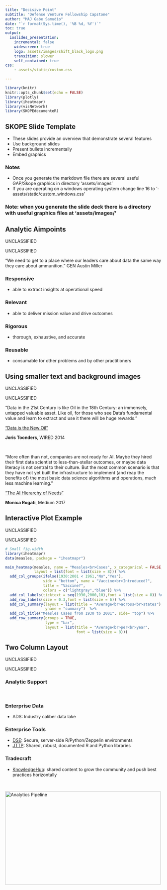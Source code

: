 ```yaml
---
title: "Decisive Point"
subtitle: "Defense Venture Fellowship Capstone"
author: "MAJ Gabe Samudio"
date: "`r format(Sys.time(), '%B %d, %Y')`"
toc: true
output: 
  ioslides_presentation:
    incremental: false
    widescreen: true
    logo: assets/images/shift_black_logo.png
    transition: slower 
    self_contained: true
css: 
    - assets/static/custom.css

---
```


<script type="text/javascript">
    var SLIDE_CONFIG = {
      // Slide settings
      settings: {
                title: 'Decisive Point',
                        subtitle: 'Defense Venture Fellowship Capstone',
                useBuilds: true,
        usePrettify: true,
        enableSlideAreas: true,
        enableTouch: true,
                        favIcon: 'assets/static/shift_purple_logo.png',
              },

      // Author information
      presenters: [
            {
        name:  'MAJ Gabe Samudio' ,
        company: '',
        gplus: '',
        twitter: '',
        www: '',
        github: ''
      },
            ]
    };
</script>


```r
library(knitr)
knitr::opts_chunk$set(echo = FALSE)
library(plotly)
library(iheatmapr)
library(visNetwork) 
library(SKOPEdocumenteR)
```
## SKOPE Slide Template

- These slides provide an overview that demonstrate several features
- Use background slides
- Present bullets incrementally
- Embed graphics

### Notes
- Once you generate the markdown file there are several useful GAP/Skope graphics in directory 'assets/images'
- If you are operating on a windows operating system change line 16 to '- assets/static/custom_windows.css' 

### Note: when you generate the slide deck there is a directory with useful graphics files at 'assets/images/' 

## Analytic Aimpoints

<div class="portion-mark-top">
UNCLASSIFIED
</div>

<div class="portion-mark-bottom">
UNCLASSIFIED
</div>

"We need to get to a place where our leaders care about data the same way they care about ammunition." GEN Austin Miller

### Responsive
 - able to extract insights at operational speed

### Relevant
 - able to deliver mission value and drive outcomes

### Rigorous
 - thorough, exhaustive, and accurate

### Reusable
 - consumable for other problems and by other practitioners


## Using smaller text and background images{.smaller data-background=assets/images/platformImage_background.jpg data-background-size=cover}

<div class="portion-mark-top">
UNCLASSIFIED
</div>

<div class="portion-mark-bottom">
UNCLASSIFIED
</div>

"Data in the 21st Century is like Oil in the 18th Century: an immensely, untapped valuable asset. Like oil, for those who see Data’s fundamental value and learn to extract and use it there will be huge rewards." 

["Data is the New Oil"](https://www.wired.com/insights/2014/07/data-new-oil-digital-economy/)

**Joris Toonders**, WIRED 2014

<br/ >

"More often than not, companies are not ready for AI. Maybe they hired their first data scientist to less-than-stellar outcomes, or maybe data literacy is not central to their culture. But the most common scenario is that they have not yet built the infrastructure to implement (and reap the benefits of) the most basic data science algorithms and operations, much less machine learning."


["The AI Hierarchy of Needs"](https://medium.com/hackernoon/the-ai-hierarchy-of-needs-18f111fcc007)

**Monica Rogati**, Medium 2017

## Interactive Plot Example

<div class="portion-mark-top">
UNCLASSIFIED
</div>

<div class="portion-mark-bottom">
UNCLASSIFIED
</div>

```r
# Small fig.width
library(iheatmapr)
data(measles, package = "iheatmapr")

main_heatmap(measles, name = "Measles<br>Cases", x_categorical = FALSE,
             layout = list(font = list(size = 8))) %>%
  add_col_groups(ifelse(1930:2001 < 1961,"No","Yes"),
                 side = "bottom", name = "Vaccine<br>Introduced?",
                 title = "Vaccine?",
                 colors = c("lightgray","blue")) %>%
  add_col_labels(ticktext = seq(1930,2000,10),font = list(size = 8)) %>%
  add_row_labels(size = 0.3,font = list(size = 6)) %>% 
  add_col_summary(layout = list(title = "Average<br>across<br>states"),
                  yname = "summary")  %>%                 
  add_col_title("Measles Cases from 1930 to 2001", side= "top") %>%
  add_row_summary(groups = TRUE, 
                  type = "bar",
                  layout = list(title = "Average<br>per<br>year",
                                font = list(size = 8)))
```




## Two Column Layout{.smaller}

<div class="portion-mark-top">
UNCLASSIFIED
</div>

<div class="portion-mark-bottom">
UNCLASSIFIED
</div>

<div class="columns-2">

### Analytic Support 

<br/>

### Enterprise Data 
- ADS: Industry caliber data lake

### Enterprise Tools 

- [DSE](https://skope-jhub.itss.forcenex.us/user/lab?): Secure, server-side R/Python/Zeppelin environments
- [JTTP](https://gitlab.master.forcenex.us/gap/skope?nav_source=navbar): Shared, robust, documented R and Python libraries

### Tradecraft
 - [KnowledgeHub](https://skopeknowledgehub-devel.itss.forcenex.us/): shared content to grow the community and push best practices horizontally

<br/>

<img src="assets/images/pipeline_enterprise_infrastructure.jpg" alt="Analytics Pipeline" width="500" height="300">

</div>
